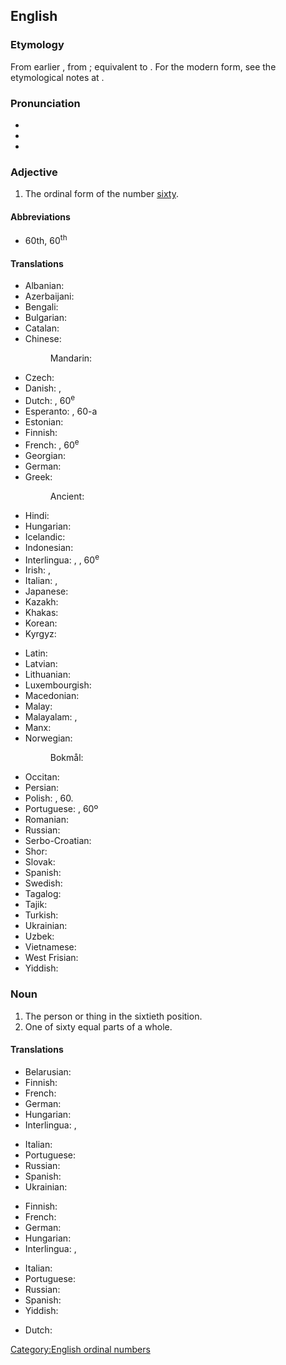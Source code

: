 ==English==
{{number box|en|60}}

===Etymology===
From earlier {{m|en|sixteth}}, from {{inh|en|enm|sixtithe}}; equivalent to {{suffix|en|sixty|eth}}. For the modern form, see the etymological notes at {{m|en|twentieth}}.

===Pronunciation===
* {{IPA|en|/ˈsɪksti.əθ/}}
* {{hyphenation|en|six|ti|eth}}
* {{audio|en|LL-Q1860 (eng)-I learned some phrases-sixtieth.wav|Audio (UK)}}

===Adjective===
{{en-adj|-}}

# The ordinal form of the number [[sixty]].

====Abbreviations====
* 60th, 60<sup>th</sup>

====Translations====
{{trans-top|the ordinal form of the number sixty}}
* Albanian: {{t+|sq|gjashtëdhjetë}}
* Azerbaijani: {{t|az|altmışıncı}}
* Bengali: {{t+|bn|ষষ্টিতম}}
* Bulgarian: {{t|bg|шейсетият}}
* Catalan: {{t+|ca|seixantè}}
* Chinese:
*: Mandarin: {{t+|cmn|第六十|tr=dì liùshí|sc=Hani}}
* Czech: {{t+|cs|šedesátý}}
* Danish: {{t|da|tressende}}, {{t|da|tresindstyvende}}
* Dutch: {{t+|nl|zestigste}}, 60<sup>e</sup>
* Esperanto: {{t|eo|sesdeka}}, 60-a
* Estonian: {{t|et|kuuekümnes}}
* Finnish: {{t|fi|kuudeskymmenes}}
* French: {{t+|fr|soixantième}}, 60<sup>e</sup>
* Georgian: {{t|ka|მესამოცე}}
* German: {{t+|de|sechzigste}}
* Greek: {{t+|el|εξηκοστός}}
*: Ancient: {{t|grc|ἑξηκοστός}}
* Hindi: {{t|hi|साठवाँ}}
* Hungarian: {{t+|hu|hatvanadik}}
* Icelandic: {{t|is|sextugasta}}
* Indonesian: {{t|id|keenampuluh}}
* Interlingua: {{t|ia|sexantesime}}, {{t|ia|sexagesime}}, 60<sup>e</sup>
* Irish: {{t|ga|seascadú}}, {{t|ga|60ú}}
* Italian: {{t|it|sessantesimo}}, {{t|it|60º}}
* Japanese: {{t|ja|第六十|tr=dai-rokujū|sc=Jpan}}
* Kazakh: {{t|kk|алпысыншы|sc=Cyrl}}
* Khakas: {{t|kjh|алтонынӌы|sc=Cyrl}}
* Korean: {{t+|ko|예순째}}
* Kyrgyz: {{t+|ky|алтымышынчы}}
{{trans-mid}}
* Latin: {{t+|la|sexāgēsimus}}
* Latvian: {{t|lv|sešdesmitais}}
* Lithuanian: {{t+|lt|šešiasdešimtas}}
* Luxembourgish: {{t|lb|siechzegst}}
* Macedonian: {{t|mk|шеесетти|sc=Cyrl}}
* Malay: {{t|ms|keenam puluh}}
* Malayalam: {{t|ml|അറുപതാം}}, {{t|ml|അറുപതാമത്തെ}}
* Manx: {{t|gv|tree feedoo}}
* Norwegian:
*: Bokmål: {{t+|nb|sekstiende}}
* Occitan: {{t|oc|seissanten}}
* Persian: {{t+|fa|شصتم|sc=fa-Arab}}
* Polish: {{t+|pl|sześćdziesiąty}}, 60.
* Portuguese: {{t+|pt|sexagésimo}}, 60º
* Romanian: {{t+|ro|șaizecilea}}
* Russian: {{t+|ru|шестидесятый}}
* Serbo-Croatian: {{t|sh|šezdeseti}}
* Shor: {{t|cjs|алтонынчы}}
* Slovak: {{t+|sk|šesťdesiaty}}
* Spanish: {{t+|es|sexagésimo}}
* Swedish: {{t+|sv|sextionde}}
* Tagalog: {{t|tl|pang-animnapu}}
* Tajik: {{t|tg|шастуми|sc=Cyrl}}
* Turkish: {{t+|tr|altmışıncı}}
* Ukrainian: {{t+|uk|шістдеся́тий|sc=Cyrl}}
* Uzbek: {{t+|uz|oltmishinchi}}
* Vietnamese: {{t|vi|thứ sáu mươi}}
* West Frisian: {{t|fy|sechtichste}}
* Yiddish: {{t|yi|זעכציקסט}}
{{trans-bottom}}

===Noun===
{{en-noun|~}}

# The person or thing in the sixtieth position.
# One of sixty equal parts of a whole.

====Translations====
{{trans-top|person or thing in the sixtieth position}}
* Belarusian: {{t|be|шасцідзесяты|sc=Cyrl}}
* Finnish: {{t|fi|kuudeskymmenes}}
* French: {{t+|fr|soixantième|m|f}}
* German: {{t+|de|sechzigste}}
* Hungarian: {{t+|hu|hatvanadik}}
* Interlingua: {{t|ia|sexantesimo|m}}, {{t|ia|sexagesimo|m}}
{{trans-mid}}
* Italian: {{t|it|sessantesimo|m}}
* Portuguese: {{t+|pt|sexagésimo|m}}
* Russian: {{t+|ru|шестидесятый|sc=Cyrl}}
* Spanish: {{t+|es|sexagésimo}}
* Ukrainian: {{t+|uk|шістдесятий|sc=Cyrl}}
{{trans-bottom}}

{{trans-top|one of sixty equal parts of a whole}}
* Finnish: {{t|fi|kuudeskymmenesosa}}
* French: {{t+|fr|soixantième|m}}
* German: {{t+|de|sechzigste}}
* Hungarian: {{t|hu|hatvanad}}
* Interlingua: {{t|ia|sexantesimo|m}}, {{t|ia|sexagesimo|m}}
{{trans-mid}}
* Italian: {{t|it|sessantesimo|m}}
* Portuguese: {{t|pt|sessenta avos|m}}
* Russian: {{t+|ru|([[одна]]) [[шестидесятый|шестидесятая]] ([[часть]])}}
* Spanish: {{t+|es|sesentavo}}
* Yiddish: {{t|yi|זעכציקסטל|n}}
{{trans-bottom}}

{{checktrans-top}}
* Dutch: {{t+check|nl|zestigste}}
{{trans-mid}}
{{trans-bottom}}

[[Category:English ordinal numbers]]